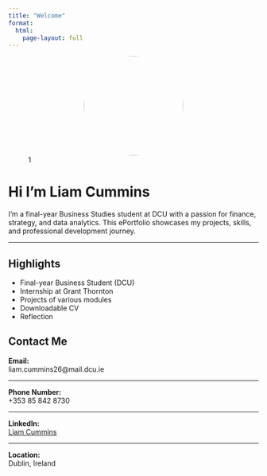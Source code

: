 ```yaml
---
title: "Welcome"
format:
  html:
    page-layout: full
---
```

![1](images/profile.jpeg){width=200px style="display: block; margin: auto; border-radius: 100%;"}

# Hi I'm Liam Cummins

I'm a final-year Business Studies student at DCU with a passion for finance, strategy, and data analytics. This ePortfolio showcases my projects, skills, and professional development journey.

---

##  Highlights

- Final-year Business Student (DCU)
- Internship at Grant Thornton
- Projects of various modules
- Downloadable CV
- Reflection

## Contact Me

**Email:**  
liam.cummins26@mail.dcu.ie

---

**Phone Number:**  
+353 85 842 8730

---

**LinkedIn:**  
[Liam Cummins](https://www.linkedin.com/in/liam-cummins-32251b1b9/)

---

**Location:**  
Dublin, Ireland